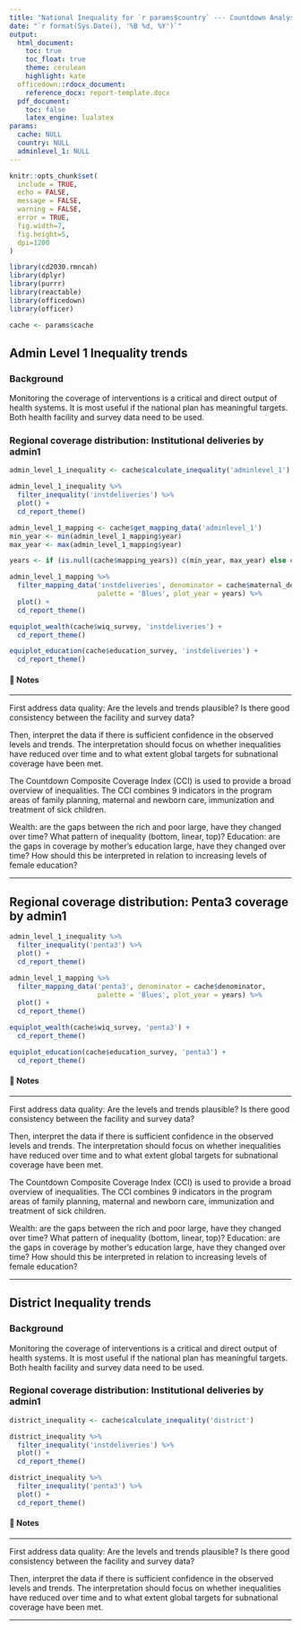 ```yaml
---
title: "National Inequality for `r params$country` --- Countdown Analysis"
date: "`r format(Sys.Date(), '%B %d, %Y')`"
output: 
  html_document:
    toc: true
    toc_float: true
    theme: cerulean
    highlight: kate
  officedown::rdocx_document:
    reference_docx: report-template.docx
  pdf_document:
    toc: false
    latex_engine: lualatex
params:
  cache: NULL
  country: NULL
  adminlevel_1: NULL
---
```


```r
knitr::opts_chunk$set(
  include = TRUE,
  echo = FALSE,
  message = FALSE,
  warning = FALSE,
  error = TRUE,
  fig.width=7, 
  fig.height=5, 
  dpi=1200
)

library(cd2030.rmncah)
library(dplyr)
library(purrr)
library(reactable)
library(officedown)
library(officer)

cache <- params$cache
```

## Admin Level 1  Inequality trends {-}

### Background

Monitoring the coverage of interventions is a critical and direct output of health 
systems. It is most useful if the national plan has meaningful targets. Both health 
facility and survey data need to be used.

### Regional coverage distribution: Institutional deliveries by admin1

```r
admin_level_1_inequality <- cache$calculate_inequality('adminlevel_1')

admin_level_1_inequality %>% 
  filter_inequality('instdeliveries') %>% 
  plot() +
  cd_report_theme()
```

```r
admin_level_1_mapping <- cache$get_mapping_data('adminlevel_1')
min_year <- min(admin_level_1_mapping$year)
max_year <- max(admin_level_1_mapping$year)

years <- if (is.null(cache$mapping_years)) c(min_year, max_year) else cache$mapping_years

admin_level_1_mapping %>% 
  filter_mapping_data('instdeliveries', denominator = cache$maternal_denominator,
                      palette = 'Blues', plot_year = years) %>% 
  plot() +
  cd_report_theme()
```

```r
equiplot_wealth(cache$wiq_survey, 'instdeliveries') +
  cd_report_theme()
```

```r
equiplot_education(cache$education_survey, 'instdeliveries') +
  cd_report_theme()
```


#### 📝 Notes 

::: {custom-style="Style1"}

---

First address data quality: Are the levels and trends plausible? Is there good consistency between the facility and survey data? 

Then, interpret the data if there is sufficient confidence in the observed levels and trends. The interpretation should focus on whether inequalities have reduced over time and to what extent global targets for subnational coverage have been met.

The  Countdown Composite Coverage Index (CCI) is used to provide a broad overview of inequalities. The CCI combines 9 indicators in the program areas of family planning, maternal and newborn care, immunization and treatment of sick children.

Wealth: are the gaps between the rich and poor large, have they changed over time? What pattern of inequality (bottom, linear, top)?
Education: are the gaps in coverage by mother’s education large, have they changed over time? How should this be interpreted in relation to increasing levels of female education?

---

:::

## Regional coverage distribution: Penta3 coverage by admin1

```r
admin_level_1_inequality %>% 
  filter_inequality('penta3') %>% 
  plot() +
  cd_report_theme()
```

```r
admin_level_1_mapping %>% 
  filter_mapping_data('penta3', denominator = cache$denominator,
                      palette = 'Blues', plot_year = years) %>% 
  plot() +
  cd_report_theme()
```

```r
equiplot_wealth(cache$wiq_survey, 'penta3') +
  cd_report_theme()
```

```r
equiplot_education(cache$education_survey, 'penta3') +
  cd_report_theme()
```


#### 📝 Notes 

::: {custom-style="Style1"}

---

First address data quality: Are the levels and trends plausible? Is there good consistency between the facility and survey data? 

Then, interpret the data if there is sufficient confidence in the observed levels and trends. The interpretation should focus on whether inequalities have reduced over time and to what extent global targets for subnational coverage have been met.

The  Countdown Composite Coverage Index (CCI) is used to provide a broad overview of inequalities. The CCI combines 9 indicators in the program areas of family planning, maternal and newborn care, immunization and treatment of sick children.

Wealth: are the gaps between the rich and poor large, have they changed over time? What pattern of inequality (bottom, linear, top)?
Education: are the gaps in coverage by mother’s education large, have they changed over time? How should this be interpreted in relation to increasing levels of female education?


---

:::

## District Inequality trends {-}

### Background

Monitoring the coverage of interventions is a critical and direct output of health 
systems. It is most useful if the national plan has meaningful targets. Both health 
facility and survey data need to be used.

### Regional coverage distribution: Institutional deliveries by admin1

```r
district_inequality <- cache$calculate_inequality('district')

district_inequality %>% 
  filter_inequality('instdeliveries') %>% 
  plot() +
  cd_report_theme()
```

```r
district_inequality %>% 
  filter_inequality('penta3') %>% 
  plot() +
  cd_report_theme()
```

#### 📝 Notes 

::: {custom-style="Style1"}

---

First address data quality: Are the levels and trends plausible? Is there good consistency between the facility and survey data? 

Then, interpret the data if there is sufficient confidence in the observed levels and trends. The interpretation should focus on whether inequalities have reduced over time and to what extent global targets for subnational coverage have been met.

---

:::
